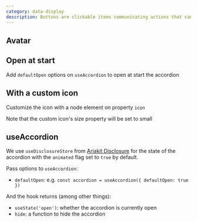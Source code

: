```yaml
---
category: data-display
description: Buttons are clickable items communicating actions that can be performed.
---
```


## Avatar

<div data-playground="avatar.tsx" data-component="Accordion"></div>

## Open at start

Add `defaultOpen` options on `useAccordion` to open at start the accordion

<div data-playground="open-at-start.tsx" data-component="Accordion"></div>

## With a custom icon

Customize the icon with a node element on property `icon`

Note that the custom icon's size property will be set to small

<div data-playground="with-custom-icon.tsx" data-component="Accordion"></div>

## useAccordion

We use `useDisclosureStore` from [Ariakit Disclosure](https://ariakit.org/reference/use-disclosure-store) for the state of the accordion with the `animated` flag set to `true` by default.

Pass options to `useAccordion`:

- `defaultOpen`: e.g. `const accordion = useAccordion({ defaultOpen: true })`

And the hook returns (among other things):

- `useState('open')`: whether the accordion is currently open
- `hide`: a function to hide the accordion
